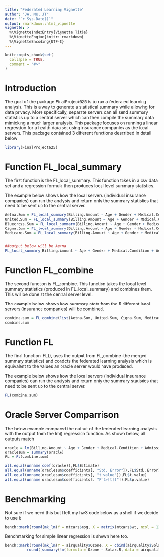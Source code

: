 ```yaml
---
title: "Federated Learning Vignette"
author: "JA, MK, JT"
date: "`r Sys.Date()`"
output: rmarkdown::html_vignette
vignette: >
  %\VignetteIndexEntry{Vignette Title}
  %\VignetteEngine{knitr::rmarkdown}
  %\VignetteEncoding{UTF-8}
---
```


```r
knitr::opts_chunk$set(
  collapse = TRUE,
  comment = "#>"
)
```

# Introduction
The goal of the package FinalProject625 is to run a federated learning analysis.  This is a way to generate a statistical summary while allowing for data privacy.  More specifically, separate servers can all send summary statistics up to a central server which can then compile the summary data mimicking a much larger analysis.  This package focuses on running a linear regression for  a health data set using insurance companies as the local servers.  This package contained 3 different functions described in detail below

```r
library(FinalProject625)
```

# Function FL_local_summary
The first function is the FL_local_summary.  This function takes in a csv data set and a regression formula then produces local level summary statistics.  

The example below shows how the local servers (individual insurance companies) can run the analysis and return only the summary statistics that need to be sent up to the central server.
```r
Aetna.Sum = FL_local_summary(Billing.Amount ~ Age + Gender + Medical.Condition + Admission.Type + Medication, Aetna)
United.Sum = FL_local_summary(Billing.Amount ~ Age + Gender + Medical.Condition + Admission.Type + Medication, UnitedHealthcare)
Bluecross.Sum = FL_local_summary(Billing.Amount ~ Age + Gender + Medical.Condition + Admission.Type + Medication, Blue.cross)
Cigna.Sum = FL_local_summary(Billing.Amount ~ Age + Gender + Medical.Condition + Admission.Type + Medication, Cigna)
Medicare.Sum = FL_local_summary(Billing.Amount ~ Age + Gender + Medical.Condition + Admission.Type + Medication, Medicare)


##output below will be Aetna
FL_local_summary(Billing.Amount ~ Age + Gender + Medical.Condition + Admission.Type + Medication, Aetna)
```


# Function FL_combine
The second function is FL_combine.  This function takes the local level summary statistics (produced in FL_local_summary) and combines them.  This will be done at the central server level.

The example below shows how summary stats from the 5 different local servers (insurance companies) will be combined.
```r
combine.sum = FL_combine(list(Aetna.Sum, United.Sum, Cigna.Sum, Medicare.Sum, Bluecross.Sum))
combine.sum
```


# Function FL
The final function, FL(), uses the output from FL_combine (the merged summary statistics) and condcts the federated learning analysis which is equivalent to the values an oracle server would have produced.

The example below shows how the local servers (individual insurance companies) can run the analysis and return only the summary statistics that need to be sent up to the central server.
```r
FL(combine.sum)
```


# Oracle Server Comparrison
The below example compared the output of the federated learning analysis with the output from the lm() regression function.  As shown below, all outputs match  

```r
oracle = lm(Billing.Amount ~ Age + Gender + Medical.Condition + Admission.Type + Medication, data = healthcare_dataset)
oraclesum = summary(oracle)
FL = FL(combine.sum)

all.equal(unname(coef(oracle)),FL$Estimate)
all.equal(unname(oraclesum$coefficients[, "Std. Error"]),FL$Std..Error)
all.equal(unname(oraclesum$coefficients[, "t value"]),FL$t.value)
all.equal(unname(oraclesum$coefficients[, "Pr(>|t|)"]),FL$p.value)
```



# Benchmarking
Not sure if we need this but I left my hw3 code below as a shell if we decide to use it

```r
bench::mark(round(mk_lm(Y = mtcars$mpg, X = matrix(mtcars$wt, ncol = 1), X_names = c("weight")),5)[1:12],round((summary(lm(formula = mpg ~ wt, data = mtcars)))$coefficients,5)[1:12], iterations = 1000 )
```
Benchmarking for simple linear regression is shown here too.

```r
bench::mark(round(mk_lm(Y = airquality$Ozone, X = cbind(airquality$Solar.R), X_names = c("Solar Radiation")),5)[1:8],
          round((summary(lm(formula = Ozone ~ Solar.R, data = airquality)))$coefficients,5)[1:8], iterations = 1000)
```
